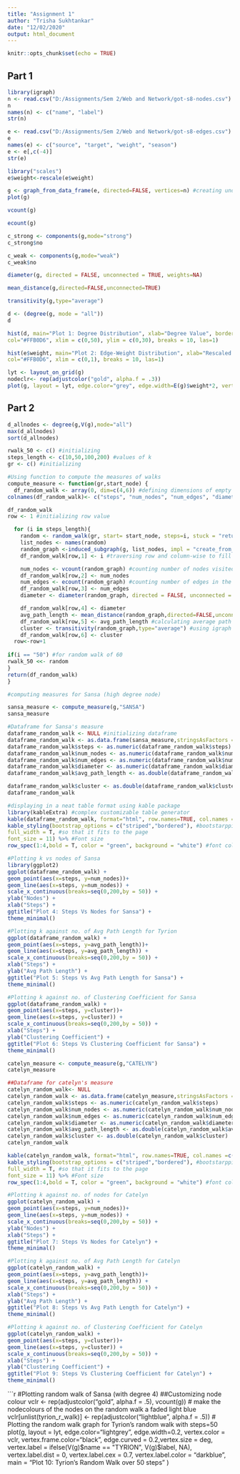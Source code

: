 ---
title: "Assignment 1"
author: "Trisha Sukhtankar"
date: "12/02/2020"
output: html_document
---

```{r setup, include=FALSE}
knitr::opts_chunk$set(echo = TRUE)
```

## Part 1

```{r Part 1}

library(igraph)
n <- read.csv("D:/Assignments/Sem 2/Web and Network/got-s8-nodes.csv") #importing nodes
n
names(n) <- c("name", "label")
str(n)
```

```{r }
e <- read.csv("D:/Assignments/Sem 2/Web and Network/got-s8-edges.csv")
e
names(e) <- c("source", "target", "weight", "season")
e <- e[,c(-4)]
str(e)
```

```{r}
library("scales")
e$weight<-rescale(e$weight)

g <- graph_from_data_frame(e, directed=FALSE, vertices=n) #creating undirected graph from dataframe
plot(g)
```


```{r node count}
vcount(g)

```
```{r}
ecount(g)
```
```{r strong components}
c_strong <- components(g,mode="strong")
c_strong$no
```
```{r weak components}
c_weak <- components(g,mode="weak")
c_weak$no
```

```{r diameter}
diameter(g, directed = FALSE, unconnected = TRUE, weights=NA)
```

```{r Average Path Length}
mean_distance(g,directed=FALSE,unconnected=TRUE)
```

```{r Clusturing coefficient}
transitivity(g,type="average")
```

```{r degree distribution}
d <- (degree(g, mode = "all"))
d
```

```{r degree distribution histogram}
hist(d, main="Plot 1: Degree Distribution", xlab="Degree Value", border="black",
col="#FFB0D6", xlim = c(0,50), ylim = c(0,30), breaks = 10, las=1)
```

```{r Plot 2}
hist(e$weight, main="Plot 2: Edge-Weight Distribution", xlab="Rescaled Edge weights", border="black",
col="#FFB0D6", xlim = c(0,1), breaks = 10, las=1)
```

```{r}
lyt <- layout_on_grid(g)
nodeclr<- rep(adjustcolor("gold", alpha.f = .3))
plot(g, layout = lyt, edge.color="grey", edge.width=E(g)$weight*2, vertex.color = nodeclr, vertex.frame.color="black", vertex.label = ifelse(degree(g) > 24, V(g)$label, NA), vertex.size = d, vertex.label.dist = 0, vertex.label.cex = 0.6, edge.curved = 0.2, vertex.label.color = "darkblue",main = "Plot 3: layout.grid; with selected labels" )
```
## Part 2
```{r}
d_allnodes <- degree(g,V(g),mode="all")
max(d_allnodes)
sort(d_allnodes)
```

```{r random walk}
rwalk_50 <- c() #initializing
steps_length <- c(10,50,100,200) #values of k
gr <- c() #initializing

#Using function to compute the measures of walks
compute_measure <- function(gr,start_node) {
  df_random_walk <- array(0, dim=c(4,6)) #defining dimensions of empty dataframe
colnames(df_random_walk)<- c("steps", "num_nodes", "num_edges", "diameter", "avg_path_length", "cluster") #column names of empty dataframe

df_random_walk
row <- 1 #initializing row value

  for (i in steps_length){
    random <- random_walk(gr, start= start_node, steps=i, stuck = "return")
    list_nodes <- names(random)
    random_graph <-induced_subgraph(g, list_nodes, impl = "create_from_scratch")
    df_random_walk[row,1] <- i #traversing row and column-wise to fill values in the dummy dataframe

    num_nodes <- vcount(random_graph) #counting number of nodes visited
    df_random_walk[row,2] <- num_nodes
    num_edges <- ecount(random_graph) #counting number of edges in the graph
    df_random_walk[row,3] <- num_edges
    diameter <- diameter(random_graph, directed = FALSE, unconnected = TRUE, weights=NA) #calcuating diameter

    df_random_walk[row,4] <- diameter
    avg_path_length <- mean_distance(random_graph,directed=FALSE,unconnected=TRUE)
    df_random_walk[row,5] <- avg_path_length #calculating average path length using mean_distance()
    cluster <- transitivity(random_graph,type="average") #using igraph property to calculate clustering coefficient
    df_random_walk[row,6] <- cluster
  row<-row+1
  
if(i == "50") #for random walk of 60
rwalk_50 <<- random
}
return(df_random_walk)
}
```

```{r random walk for Sansa}
#computing measures for Sansa (high degree node)

sansa_measure <- compute_measure(g,"SANSA")
sansa_measure

```

```{r}
#Dataframe for Sansa's measure
dataframe_random_walk <- NULL #initializing dataframe
dataframe_random_walk <- as.data.frame(sansa_measure,stringsAsFactors = F) #putting the computed values into a single df
dataframe_random_walk$steps <- as.numeric(dataframe_random_walk$steps) #number of steps (value of K)
dataframe_random_walk$num_nodes <- as.numeric(dataframe_random_walk$num_nodes) #number of nodes
dataframe_random_walk$num_edges <- as.numeric(dataframe_random_walk$num_edges) #number of edges
dataframe_random_walk$diameter <- as.numeric(dataframe_random_walk$diameter) #diameter
dataframe_random_walk$avg_path_length <- as.double(dataframe_random_walk$avg_path_length) #average path length

dataframe_random_walk$cluster <- as.double(dataframe_random_walk$cluster) #cluster coefficient
dataframe_random_walk
```
```{r}
#displaying in a neat table format using kable package
library(kableExtra) #complex customizable table generator
kable(dataframe_random_walk, format="html", row.names=TRUE, col.names =c( "Steps","Number of Nodes", "Number of Edges", "Diameter","Avg Path Length","Cluster Coefficient")) %>%
kable_styling(bootstrap_options = c("striped","bordered"), #bootstarpping theme to the table
full_width = T, #so that it fits to the page
font_size = 11) %>% #Font size
row_spec(1:4,bold = T, color = "green", background = "white") #font colour and background
```
```{r k vs nodes}
#Plotting k vs nodes of Sansa
library(ggplot2)
ggplot(dataframe_random_walk) +
geom_point(aes(x=steps, y=num_nodes))+
geom_line(aes(x=steps, y=num_nodes)) +
scale_x_continuous(breaks=seq(0,200,by = 50)) +
ylab("Nodes") +
xlab("Steps") +
ggtitle("Plot 4: Steps Vs Nodes for Sansa") +
theme_minimal()

```

```{r avg path length plot}
#Plotting k against no. of Avg Path Length for Tyrion
ggplot(dataframe_random_walk) +
geom_point(aes(x=steps, y=avg_path_length))+
geom_line(aes(x=steps, y=avg_path_length)) +
scale_x_continuous(breaks=seq(0,200,by = 50)) +
xlab("Steps") +
ylab("Avg Path Length") +
ggtitle("Plot 5: Steps Vs Avg Path Length for Sansa") +
theme_minimal()

```
```{r Cluster coeff plot for Sansa}
#Plotting k against no. of Clustering Coefficient for Sansa
ggplot(dataframe_random_walk) +
geom_point(aes(x=steps, y=cluster))+
geom_line(aes(x=steps, y=cluster)) +
scale_x_continuous(breaks=seq(0,200,by = 50)) +
xlab("Steps") +
ylab("Clustering Coefficient") +
ggtitle("Plot 6: Steps Vs Clustering Coefficient for Sansa") +
theme_minimal()
```

```{r Random walk for Catelyn}
catelyn_measure <- compute_measure(g,"CATELYN")
catelyn_measure
```
```{r}
##Dataframe for catelyn's measure
catelyn_random_walk<- NULL
catelyn_random_walk <- as.data.frame(catelyn_measure,stringsAsFactors = F)
catelyn_random_walk$steps <- as.numeric(catelyn_random_walk$steps)
catelyn_random_walk$num_nodes <- as.numeric(catelyn_random_walk$num_nodes)
catelyn_random_walk$num_edges <- as.numeric(catelyn_random_walk$num_edges)
catelyn_random_walk$diameter <- as.numeric(catelyn_random_walk$diameter)
catelyn_random_walk$avg_path_length <- as.double(catelyn_random_walk$avg_path_length)
catelyn_random_walk$cluster <- as.double(catelyn_random_walk$cluster)
catelyn_random_walk
```
```{r displaying Catelyn's random walk table Kable}
kable(catelyn_random_walk, format="html", row.names=TRUE, col.names =c( "Steps","Number of Nodes", "Number of Edges", "Diameter","Avg Path Length","Cluster Coefficient")) %>%
kable_styling(bootstrap_options = c("striped","bordered"), #bootstarpping theme to the table
full_width = T, #so that it fits to the page
font_size = 11) %>% #Font size
row_spec(1:4,bold = T, color = "green", background = "white") #font colour and background
```

```{r}
#Plotting k against no. of nodes for Catelyn
ggplot(catelyn_random_walk) +
geom_point(aes(x=steps, y=num_nodes))+
geom_line(aes(x=steps, y=num_nodes)) +
scale_x_continuous(breaks=seq(0,200,by = 50)) +
ylab("Nodes") +
xlab("Steps") +
ggtitle("Plot 7: Steps Vs Nodes for Catelyn") +
theme_minimal()
```

```{r}
#Plotting k against no. of Avg Path Length for Catelyn
ggplot(catelyn_random_walk) +
geom_point(aes(x=steps, y=avg_path_length))+
geom_line(aes(x=steps, y=avg_path_length)) +
scale_x_continuous(breaks=seq(0,200,by = 50)) +
xlab("Steps") +
ylab("Avg Path Length") +
ggtitle("Plot 8: Steps Vs Avg Path Length for Catelyn") +
theme_minimal()
```

```{r}
#Plotting k against no. of Clustering Coefficient for Catelyn
ggplot(catelyn_random_walk) +
geom_point(aes(x=steps, y=cluster))+
geom_line(aes(x=steps, y=cluster)) +
scale_x_continuous(breaks=seq(0,200,by = 50)) +
xlab("Steps") +
ylab("Clustering Coefficient") +
ggtitle("Plot 9: Steps Vs Clustering Coefficient for Catelyn") +
theme_minimal()
```

```{r}
#Plotting random walk of Sansa (with degree 4)
##Customizing node colour
vclr <- rep(adjustcolor("gold", alpha.f = .5), vcount(g))
# make the nodecolours of the nodes on the random walk a faded light blue
vclr[unlist(tyrion_r_walk)] <- rep(adjustcolor("lightblue", alpha.f = .5))
# Plotting the random walk graph for Tyrion's random walk with steps=50
plot(g, layout = lyt, edge.color="lightgrey", edge.width=0.2, vertex.color = vclr, vertex.frame.color="black", edge.curved = 0.2,vertex.size = deg, vertex.label = ifelse(V(g)$name == "TYRION", V(g)$label, NA), vertex.label.dist = 0, vertex.label.cex = 0.7, vertex.label.color = "darkblue", main = "Plot 10: Tyrion's Random Walk over 50 steps" )